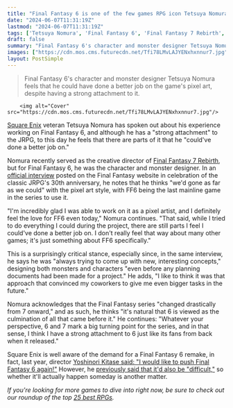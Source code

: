 ```yaml
---
title: "Final Fantasy 6 is one of the few games RPG icon Tetsuya Nomura feels he 'could have done a better job on' – 'I don't really feel that way about many other games'"
date: "2024-06-07T11:31:19Z"
lastmod: "2024-06-07T11:31:19Z"
tags: ['Tetsuya Nomura', 'Final Fantasy 6', 'Final Fantasy 7 Rebirth', 'Square Enix', 'JRPG']
draft: false
summary: "Final Fantasy 6's character and monster designer Tetsuya Nomura feels that he could have done a better job on the game's pixel art, despite having a strong attachment to it."
images: ["https://cdn.mos.cms.futurecdn.net/Tfi78LMvLAJYENxhxnnur7.jpg"]
layout: PostSimple
---
```

> Final Fantasy 6's character and monster designer Tetsuya Nomura feels that he could have done a better job on the game's pixel art, despite having a strong attachment to it.


        <img alt="Cover" src="https://cdn.mos.cms.futurecdn.net/Tfi78LMvLAJYENxhxnnur7.jpg"/>
        
[Square Enix](https://www.gamesradar.com/tag/square_enix/) veteran Tetsuya Nomura has spoken out about his experience working on Final Fantasy 6, and although he has a "strong attachment" to the JRPG, to this day he feels that there are parts of it that he "could've done a better job on."

Nomura recently served as the creative director of [<u>Final Fantasy 7 Rebirth</u>](https://www.gamesradar.com/final-fantasy-7-rebirth-guide/), but for Final Fantasy 6, he was the character and monster designer. In an [<u>official interview</u>](https://na.finalfantasy.com/topics/528) posted on the Final Fantasy website in celebration of the classic JRPG's 30th anniversary, he notes that he thinks "we'd gone as far as we could" with the pixel art style, with FF6 being the last mainline game in the series to use it. 

"I'm incredibly glad I was able to work on it as a pixel artist, and I definitely feel the love for FF6 even today," Nomura continues. "That said, while I tried to do everything I could during the project, there are still parts I feel I could've done a better job on. I don't really feel that way about many other games; it's just something about FF6 specifically."

This is a surprisingly critical stance, especially since, in the same interview, he says he was "always trying to come up with new, interesting concepts," designing both monsters and characters "even before any planning documents had been made for a project." He adds, "I like to think it was that approach that convinced my coworkers to give me even bigger tasks in the future."

Nomura acknowledges that the Final Fantasy series "changed drastically from 7 onward," and as such, he thinks "it's natural that 6 is viewed as the culmination of all that came before it." He continues: "Whatever your perspective, 6 and 7 mark a big turning point for the series, and in that sense, I think I have a strong attachment to 6 just like its fans from back when it released."

Square Enix is well aware of the demand for a Final Fantasy 6 remake, in fact, last year, director [<u>Yoshinori Kitase said: "I would like to push Final Fantasy 6 again!"</u>](https://www.gamesradar.com/final-fantasy-6-director-is-still-pushing-for-a-remake/) However, he [<u>previously said that it'd also be "difficult,"</u>](https://www.gamesradar.com/final-fantasy-6-remake-would-be-difficult-but-square-enix-staff-want-it-to-happen/) so whether it'll actually happen someday is another matter. 

*If you're looking for more games to dive into right now, be sure to check out our roundup of the top *[<u><em>25 best RPGs</em></u>](https://www.gamesradar.com/best-rpg-games/)*.*
        